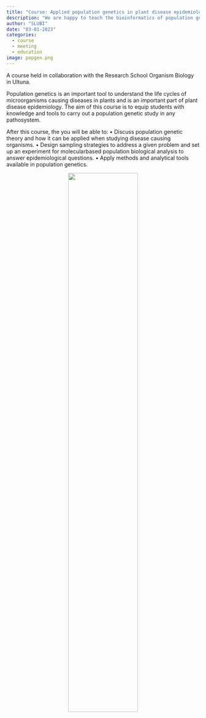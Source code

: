 ```yaml
---
title: "Course: Applied population genetics in plant disease epidemiology,"
description: "We are happy to teach the bioinformatics of population genetics in this masters course."
author: "SLUBI"
date: "03-01-2023"
categories:
  - course
  - meeting
  - education
image: popgen.png
---
```


A course held in collaboration with the Research School Organism Biology in Ultuna. 

Population genetics is an important tool to understand the life cycles of microorganisms causing diseases in plants and is an important part of plant disease epidemiology. The aim of this course is to equip students with knowledge and tools to carry out a population genetic study in any pathosystem.

After this course, the you will be able to:
• Discuss population genetic theory and how it can be applied when studying disease causing organisms.
• Design sampling strategies to address a given problem and set up an experiment for molecularbased population biological analysis to answer epidemiological questions.
• Apply methods and analytical tools available in population genetics.

<center>
![](popgen.png){.class width=60%}